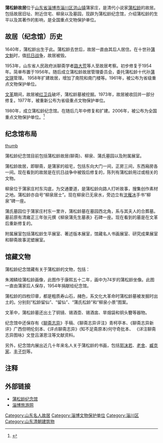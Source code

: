 {{Refimprove|time=2022-04-08T08:58:18+00:00}}
{{文物保护单位
| 级别 = 全国
| 名称 = 蒲松龄故宅
| 图片 = Gate of pusongling's house.JPG
| 编号 = 6-620
| 分类 = 古建筑
| 时代 = [[清朝|清]]
| 所在 = [[山东省|山东省]][[淄博市|淄博市]][[淄川区|淄川区]]<br />{{coord|36.630038|118.005559|display=inline,title}}
| 登录 = 2006年
| Cat = 山东全国重点文物保护单位
}}

'''蒲松龄故居'''位于[[山东省|山东省]][[淄博市|淄博市]][[淄川区|淄川区]][[洪山镇_(淄博市)|洪山镇]]蒲家庄，是清代小说家[[蒲松龄|蒲松龄]]的故居。包括故居旧址、附近住宅、柳泉以及墓园，现辟为蒲松龄纪念馆，介绍蒲松龄的生平以及其著作的影响，是全国重点文物保护单位。

==故居（纪念馆）历史==

1640年，蒲松龄出生于此。蒲松龄去世后，故居一直由其后人居住。在十世孙[[蒲文魁|蒲文魁]]时，值[[抗日战争|抗日战争]]，故居被毁。

1953年，山东省人民政府派聊斋学者[[路大荒|路大荒]]等人至故居考察。初步修复于1954年。简单布置于1956年。随后成立蒲松龄故居管理委员会，委托蒲松龄十代孙[[蒲文琪|蒲文琪]]管理。 1958年扩建故居，增加了南院和南门楼等。1961年，被公布为省级重点文物保护单位。 

[[文革|文革]]期间，故居被[[红卫兵|红卫兵]]破坏，蒲松龄墓被挖掘。1973年，故居被收回并一部分修复。1977年，被重新公布为省级重点文物保护单位。

1980年，成立蒲松龄纪念馆。在随后几年中修复和扩建。2006年，被公布为全国重点文物保护单位。<ref>{{Cite web |url=http://www.gov.cn/zwgk/2006-06/02/content_297818.htm |title=存档副本 |access-date=2008-11-23 |archive-date=2012-08-05 |archive-url=https://archive.is/20120805113248/http://www.gov.cn/zwgk/2006-06/02/content_297818.htm |dead-url=no }}</ref>

==纪念馆布局==
[[file:liaozhai.JPG|thumb]]

蒲松龄纪念馆目前包括蒲松龄故居(聊斋)、柳泉、蒲氏墓园以及附属展室。

蒲松龄故居，即聊斋，是蒲家的祖宅，包括东向大门一间，正房三间，东西廂房各一间。现在看到的故居是在抗日战争中被毁后修复的，陈列有蒲松龄用过或相关的文物。

柳泉位于蒲家庄村东沟底，为交通要道，是蒲松龄向路人打听故事，搜集创作素材之地。蒲松龄亦自号“柳泉居士”。现在柳泉已无泉水，旁边立有[[沈雁冰|沈雁冰]]手书“柳泉”碑一座。

蒲氏墓园位于蒲家庄村东一里许，蒲松龄墓在墓园西北角，系与其夫人的合葬墓。墓前原有清雍正三年张元撰《柳泉蒲先生墓表》石碑一座。现在看到的墓是在文革后重新修复的。

附属展室包括蒲松龄生平展室、著述版本展室，馆藏名人书画展室、研究成果展室和聊斋故事泥塑展室。

==馆藏文物==
蒲松龄纪念馆藏有关于蒲松龄的文物，包括：

朱湘鳞绘蒲松龄画像，此图作于康熙五十二年，画中为74岁的蒲松龄坐像。此图一直由蒲家后人保存，1954年捐献给纪念馆。

蒲松龄的四枚印章，都是粗质寿山石，赭色，系文化大革命时蒲松龄墓被发掘时出土的。分别刻“松龄留仙”、“留仙”、“蒲氏松龄”和“柳泉小景”图案。

文革中，蒲松龄墓还出土了铜镜、锡酒壶、锡酒盅、旱烟袋和铜头簪等器物。

纪念馆中还保存有《[[聊斋志异|聊斋志异]]》手稿、《聊斋志异评注》青柯亭本、《聊斋志异新评》广西但明伦刻本、《评点聊斋志异》(知不足斋原本)何守奇批本、
《详注聊斋志异图咏》文登吕湛恩注等文献资料。

另外，纪念馆内展出近几十年来名人关于蒲松龄的书画，包括[[郭沫若|郭沫若]]、[[老舍|老舍]]、[[臧克家|臧克家]]、[[丰子恺|丰子恺]]等。

==注释==
{{reflist|2}}

==外部链接==
*[http://www.pusongling.net 蒲松龄纪念馆] {{Wayback|url=http://www.pusongling.net/ |date=20201110220248 }}
*[http://www.zbta.com.cn 淄博旅游网] {{Wayback|url=http://www.zbta.com.cn/ |date=20190531194701 }}

{{山东全国重点文物保护单位}}

[[Category:山东名人故居|Category:山东名人故居]]
[[Category:淄博文物保护单位|Category:淄博文物保护单位]]
[[Category:淄川区|Category:淄川区]]
[[Category:山东清朝建筑物|Category:山东清朝建筑物]]